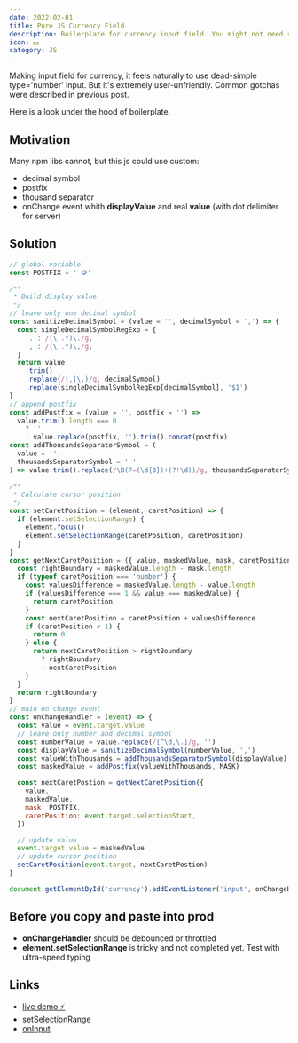 ```yaml
---
date: 2022-02-01
title: Pure JS Currency Field
description: Boilerplate for currency input field. You might not need react-*-mask lib.
icon: 💵
category: JS
---
```



Making input field for currency, it feels naturally to use dead-simple type='number' input. But it's extremely user-unfriendly. Common gotchas were described in <Link to='/currency-input'>previous post</Link>.

Here is a look under the hood of boilerplate.

## Motivation

Many npm libs cannot, but this js could use custom:

- decimal symbol
- postfix
- thousand separator
- onChange event whith **displayValue** and real **value** (with dot delimiter for server)

## Solution

```js
// global variable
const POSTFIX = ' 🪙'

/**
 * Build display value
 */
// leave only one decimal symbol
const sanitizeDecimalSymbol = (value = '', decimalSymbol = ',') => {
  const singleDecimalSymbolRegExp = {
    '.': /(\..*)\./g,
    ',': /(\,.*)\,/g,
  }
  return value
    .trim()
    .replace(/(,|\.)/g, decimalSymbol)
    .replace(singleDecimalSymbolRegExp[decimalSymbol], '$1')
}
// append postfix
const addPostfix = (value = '', postfix = '') =>
  value.trim().length === 0
    ? ''
    : value.replace(postfix, '').trim().concat(postfix)
const addThousandsSeparatorSymbol = (
  value = '',
  thousandsSeparatorSymbol = ' '
) => value.trim().replace(/\B(?=(\d{3})+(?!\d))/g, thousandsSeparatorSymbol)

/**
 * Calculate cursor position
 */
const setCaretPosition = (element, caretPosition) => {
  if (element.setSelectionRange) {
    element.focus()
    element.setSelectionRange(caretPosition, caretPosition)
  }
}
const getNextCaretPosition = ({ value, maskedValue, mask, caretPosition }) => {
  const rightBoundary = maskedValue.length - mask.length
  if (typeof caretPosition === 'number') {
    const valuesDifference = maskedValue.length - value.length
    if (valuesDifference === 1 && value === maskedValue) {
      return caretPosition
    }
    const nextCaretPosition = caretPosition + valuesDifference
    if (caretPosition < 1) {
      return 0
    } else {
      return nextCaretPosition > rightBoundary
        ? rightBoundary
        : nextCaretPosition
    }
  }
  return rightBoundary
}
// main on change event
const onChangeHandler = (event) => {
  const value = event.target.value
  // leave only number and decimal symbol
  const numberValue = value.replace(/[^\d,\.]/g, '')
  const displayValue = sanitizeDecimalSymbol(numberValue, ',')
  const valueWithThousands = addThousandsSeparatorSymbol(displayValue)
  const maskedValue = addPostfix(valueWithThousands, MASK)

  const nextCaretPostion = getNextCaretPosition({
    value,
    maskedValue,
    mask: POSTFIX,
    caretPosition: event.target.selectionStart,
  })

  // update value
  event.target.value = maskedValue
  // update cursor position
  setCaretPosition(event.target, nextCaretPostion)
}

document.getElementById('currency').addEventListener('input', onChangeHandler)
```

## Before you copy and paste into prod

- **onChangeHandler** should be debounced or throttled
- **element.setSelectionRange** is tricky and not completed yet. Test with ultra-speed typing

## Links

- [live demo ⚡️](https://jsbin.com/barofowiti/)
- [setSelectionRange](https://developer.mozilla.org/en-US/docs/Web/API/HTMLInputElement/setSelectionRange)
- [onInput](https://developer.mozilla.org/en-US/docs/Web/API/HTMLElement/input_event)
